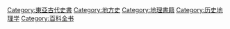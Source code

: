 {{Catnav|頁面分類|地理|地理書籍}}
{{Catnav|頁面分類|地理|历史地理}}
{{Catnav|頁面分類|历史|历史地理}}

[[Category:東亞古代史書|Category:東亞古代史書]]
[[Category:地方史|Category:地方史]]
[[Category:地理書籍|Category:地理書籍]]
[[Category:历史地理学|Category:历史地理学]]
[[Category:百科全书|Category:百科全书]]